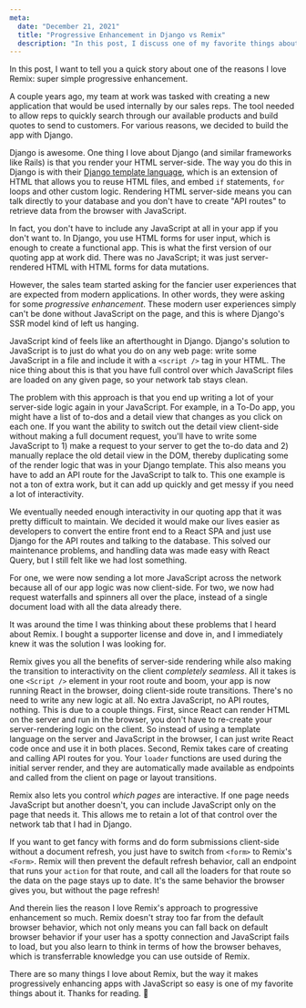 ```yaml
---
meta:
  date: "December 21, 2021"
  title: "Progressive Enhancement in Django vs Remix"
  description: "In this post, I discuss one of my favorite things about Remix: it makes going from full SSR to SSR + client-side JavaScript completely seamless."
---
```


In this post, I want to tell you a quick story about one of the reasons I love Remix: super simple progressive enhancement.

A couple years ago, my team at work was tasked with creating a new application that would be used internally by our sales reps. The tool needed to allow reps to quickly search through our available products and build quotes to send to customers. For various reasons, we decided to build the app with Django.

Django is awesome. One thing I love about Django (and similar frameworks like Rails) is that you render your HTML server-side. The way you do this in Django is with their [Django template language](https://docs.djangoproject.com/en/3.2/ref/templates/language/), which is an extension of HTML that allows you to reuse HTML files, and embed `if` statements, `for` loops and other custom logic. Rendering HTML server-side means you can talk directly to your database and you don't have to create "API routes" to retrieve data from the browser with JavaScript.

In fact, you don't have to include any JavaScript at all in your app if you don't want to. In Django, you use HTML forms for user input, which is enough to create a functional app. This is what the first version of our quoting app at work did. There was no JavaScript; it was just server-rendered HTML with HTML forms for data mutations.

However, the sales team started asking for the fancier user experiences that are expected from modern applications. In other words, they were asking for some _progressive enhancement_. These modern user experiences simply can't be done without JavaScript on the page, and this is where Django's SSR model kind of left us hanging.

JavaScript kind of feels like an afterthought in Django. Django's solution to JavaScript is to just do what you do on any web page: write some JavaScript in a file and include it with a `<script />` tag in your HTML. The nice thing about this is that you have full control over which JavaScript files are loaded on any given page, so your network tab stays clean.

The problem with this approach is that you end up writing a lot of your server-side logic again in your JavaScript. For example, in a To-Do app, you might have a list of to-dos and a detail view that changes as you click on each one. If you want the ability to switch out the detail view client-side without making a full document request, you'll have to write some JavaScript to 1) make a request to your server to get the to-do data and 2) manually replace the old detail view in the DOM, thereby duplicating some of the render logic that was in your Django template. This also means you have to add an API route for the JavaScript to talk to. This one example is not a ton of extra work, but it can add up quickly and get messy if you need a lot of interactivity.

We eventually needed enough interactivity in our quoting app that it was pretty difficult to maintain. We decided it would make our lives easier as developers to convert the entire front end to a React SPA and just use Django for the API routes and talking to the database. This solved our maintenance problems, and handling data was made easy with React Query, but I still felt like we had lost something.

For one, we were now sending a lot more JavaScript across the network because all of our app logic was now client-side. For two, we now had request waterfalls and spinners all over the place, instead of a single document load with all the data already there.

It was around the time I was thinking about these problems that I heard about Remix. I bought a supporter license and dove in, and I immediately knew it was the solution I was looking for.

Remix gives you all the benefits of server-side rendering while also making the transition to interactivity on the client _completely seamless_. All it takes is one `<Script />` element in your root route and boom, your app is now running React in the browser, doing client-side route transitions. There's no need to write any new logic at all. No extra JavaScript, no API routes, nothing. This is due to a couple things. First, since React can render HTML on the server and run in the browser, you don't have to re-create your server-rendering logic on the client. So instead of using a template language on the server and JavaScript in the browser, I can just write React code once and use it in both places. Second, Remix takes care of creating and calling API routes for you. Your `loader` functions are used during the initial server render, and they are automatically made available as endpoints and called from the client on page or layout transitions.

Remix also lets you control _which pages_ are interactive. If one page needs JavaScript but another doesn't, you can include JavaScript only on the page that needs it. This allows me to retain a lot of that control over the network tab that I had in Django.

If you want to get fancy with forms and do form submissions client-side without a document refresh, you just have to switch from `<form>` to Remix's `<Form>`. Remix will then prevent the default refresh behavior, call an endpoint that runs your `action` for that route, and call all the loaders for that route so the data on the page stays up to date. It's the same behavior the browser gives you, but without the page refresh!

And therein lies the reason I love Remix's approach to progressive enhancement so much. Remix doesn't stray too far from the default browser behavior, which not only means you can fall back on default browser behavior if your user has a spotty connection and JavaScript fails to load, but you also learn to think in terms of how the browser behaves, which is transferrable knowledge you can use outside of Remix.

There are so many things I love about Remix, but the way it makes progressively enhancing apps with JavaScript so easy is one of my favorite things about it. Thanks for reading. 🙂
